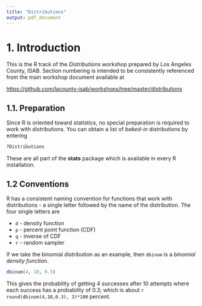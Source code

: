 ```yaml
---
title: "Distributions"
output: pdf_document
---
```


# 1. Introduction

This is the R track of the *Distributions* workshop prepared by
Los Angeles County, ISAB.  Section numbering is intended to be
consistently referenced from the main workshop document available
at

<https://github.com/lacounty-isab/workshops/tree/master/distributions>

## 1.1. Preparation

Since R is oriented toward statistics, no special preparation is
required to work with distributions.
You can obtain a list of *baked-in* distributions by entering

```r
?Distributions
```

These are all part of the **stats** package which is available
in every R installation.

## 1.2 Conventions

R has a consistent naming convention for functions that work
with distributions - a single letter followed by the name of
the distribution.  The four single letters are

* `d` - density function
* `p` - percent point function (CDF)
* `q` - inverse of CDF
* `r` - random sampler

If we take the binomial distribution as an example, then
`dbinom` is a *binomial density function*.

```r
dbinom(4, 10, 0.3)
```

This gives the probability of getting 4 successes after 10
attempts where each success has a probability of 0.3;
which is about `r round(dbinom(4,10,0.3), 3)*100` percent.